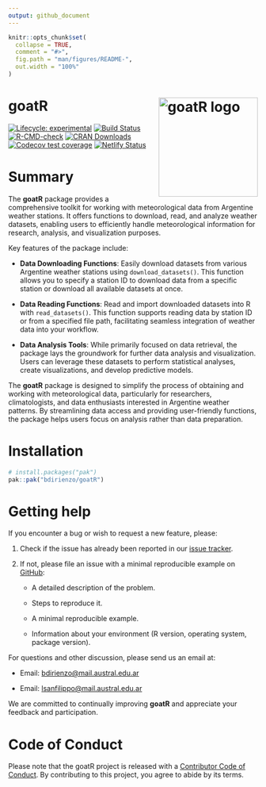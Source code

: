 ```yaml
---
output: github_document
---
```


<!-- README.md is generated from README.Rmd. Please edit that file -->

```r
knitr::opts_chunk$set(
  collapse = TRUE,
  comment = "#>",
  fig.path = "man/figures/README-",
  out.width = "100%"
)
```

# goatR <a href="goatR"><img src="dev/images/GOATR.png" alt="goatR logo" align="right" style="float: right; margin-left: 10px;" width="200"/></a>

<!-- badges: start -->

[![Lifecycle: experimental](https://img.shields.io/badge/lifecycle-experimental-orange.svg)](https://lifecycle.r-lib.org/articles/stages.html#experimental) [![Build Status](https://github.com/bdirienzo/goatR/actions)](https://github.com/bdirienzo/goatR/actions/workflows/R-CMD-check.yaml/badge.svg) [![R-CMD-check](https://github.com/bdirienzo/goatR/actions/workflows/R-CMD-check.yaml/badge.svg)](https://github.com/bdirienzo/goatR/actions/workflows/R-CMD-check.yaml) [![CRAN Downloads](https://cran.r-project.org/package=goatR)](https://cranlogs.r-pkg.org/badges/grand-total/goatR) 
[![Codecov test coverage](https://codecov.io/gh/bdirienzo/goatR/graph/badge.svg)](https://app.codecov.io/gh/bdirienzo/goatR)
[![Netlify Status](https://api.netlify.com/api/v1/badges/aac096d2-9071-4b1e-bff6-70804a0b94d0/deploy-status)](https://app.netlify.com/sites/goatr/deploys)
<!-- badges: end -->

# Summary

The **goatR** package provides a comprehensive toolkit for working with meteorological data from Argentine weather stations. It offers functions to download, read, and analyze weather datasets, enabling users to efficiently handle meteorological information for research, analysis, and visualization purposes.

Key features of the package include:

-   **Data Downloading Functions**: Easily download datasets from various Argentine weather stations using `download_datasets()`. This function allows you to specify a station ID to download data from a specific station or download all available datasets at once.

-   **Data Reading Functions**: Read and import downloaded datasets into R with `read_datasets()`. This function supports reading data by station ID or from a specified file path, facilitating seamless integration of weather data into your workflow.

-   **Data Analysis Tools**: While primarily focused on data retrieval, the package lays the groundwork for further data analysis and visualization. Users can leverage these datasets to perform statistical analyses, create visualizations, and develop predictive models.

The **goatR** package is designed to simplify the process of obtaining and working with meteorological data, particularly for researchers, climatologists, and data enthusiasts interested in Argentine weather patterns. By streamlining data access and providing user-friendly functions, the package helps users focus on analysis rather than data preparation.

# Installation

``` r
# install.packages("pak")
pak::pak("bdirienzo/goatR")
```

# Getting help

If you encounter a bug or wish to request a new feature, please:

1.  Check if the issue has already been reported in our [issue tracker](https://github.com/bdirienzo/goatR/issues).

2.  If not, please file an issue with a minimal reproducible example on [GitHub](https://github.com/bdirienzo/goatR/issues):

    -   A detailed description of the problem.

    -   Steps to reproduce it.

    -   A minimal reproducible example.

    -   Information about your environment (R version, operating system, package version).

For questions and other discussion, please send us an email at:

-   Email: [bdirienzo\@mail.austral.edu.ar](mailto:bdirienzo@mail.austral.edu.ar)

-   Email: [lsanfilippo\@mail.austral.edu.ar](mailto:lsanfilippo@mail.austral.edu.ar)

We are committed to continually improving **goatR** and appreciate your feedback and participation.

# Code of Conduct

Please note that the goatR project is released with a [Contributor Code of Conduct](https://contributor-covenant.org/version/2/1/CODE_OF_CONDUCT.html). By contributing to this project, you agree to abide by its terms.

